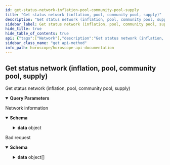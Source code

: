 ```yaml
---
id: get-status-network-inflation-pool-community-pool-supply
title: "Get status network (inflation, pool, community pool, supply)"
description: "Get status network (inflation, pool, community pool, supply)"
sidebar_label: Get status network (inflation, pool, community pool, supply)
hide_title: true
hide_table_of_contents: true
api: {"tags":["Network"],"description":"Get status network (inflation, pool, community pool, supply)","parameters":[{"in":"query","name":"chainid","required":true,"schema":{"type":"string","enum":["euphoria-2","osmosis-1","cosmoshub-4"]},"description":"Chain Id of network need to query","example":"aura-testnet"}],"responses":{"200":{"description":"Network information","content":{"application/json":{"schema":{"type":"object","properties":{"code":{"type":"number","example":200},"message":{"type":"string","example":"Successful"},"data":{"type":"object","properties":{"inflation":{"type":"object","properties":{"inflation":{"type":"string","example":"0.255222222222522525"}}},"pool":{"type":"object","properties":{"bonded_tokens":{"type":"string","example":"1000000000"},"not_bonded_tokens":{"type":"string","example":"1000000000"}}},"communityPool":{"type":"object","properties":{"pool":{"type":"array","items":{"type":"object","properties":{"amount":{"type":"string","example":"100000"},"denom":{"type":"string","example":"uaura"}}}}}},"supply":{"type":"object","properties":{"supply":{"type":"array","items":{"type":"object","properties":{"denom":{"type":"string","example":"uaura"},"amount":{"type":"string","example":"1000000"}}}}}}}}}}}}},"422":{"description":"Bad request","content":{"application/json":{"schema":{"type":"object","properties":{"name":{"type":"string","example":"ValidationError"},"message":{"type":"string","example":"Parameters validation error!"},"code":{"type":"number","example":422},"type":{"type":"string","example":"VALIDATION_ERROR"},"data":{"type":"array","items":{"type":"object","properties":{"type":{"type":"string","example":"required"},"message":{"type":"string","example":"The 'chainid' field is required."},"field":{"type":"string","example":"chainid"},"nodeID":{"type":"string","example":"node1"},"action":{"type":"string","example":"v1.network.chain"}}}}}}}}}},"method":"get","path":"/v1/network/status","servers":[{"url":"https://horoscope.aura.network/api","description":"Horoscope "},{"url":"https://lcd.osmosis.zone","description":"Osmosis Mainnet LCD"},{"url":"https://lcd.euphoria.aura.network","description":"Aura Euphoria LCD"},{"url":"https://cosmos-lcd.quickapi.com","description":"Cosmos Mainnet LCD"}],"info":{"title":"Horoscope API Documentation","version":"1.0.0","description":"## Indexer for multiple Cosmos Network \n\n### How to use\n\nSelect server Horoscope if use Horoscope API\n\nSelect server LCD if use Legacy API"},"postman":{"name":"Get status network (inflation, pool, community pool, supply)","description":{"content":"Get status network (inflation, pool, community pool, supply)","type":"text/plain"},"url":{"path":["v1","network","status"],"host":["{{baseUrl}}"],"query":[{"disabled":false,"description":{"content":"(Required) Chain Id of network need to query","type":"text/plain"},"key":"chainid","value":""}],"variable":[]},"header":[{"key":"Accept","value":"application/json"}],"method":"GET"}}
sidebar_class_name: "get api-method"
info_path: horoscope/horoscope-api-documentation
---
```



## Get status network (inflation, pool, community pool, supply)



Get status network (inflation, pool, community pool, supply)

<details style={{"marginBottom":"1rem"}} data-collapsed={false} open={true}><summary style={{}}><strong>Query Parameters</strong></summary><div><ul><ParamsItem className={"paramsItem"} param={{"in":"query","name":"chainid","required":true,"schema":{"type":"string","enum":["euphoria-2","osmosis-1","cosmoshub-4"]},"description":"Chain Id of network need to query","example":"aura-testnet"}}></ParamsItem></ul></div></details><div><ApiTabs><TabItem label={"200"} value={"200"}><div>

Network information

</div><div><MimeTabs schemaType={"response"}><TabItem label={"application/json"} value={"application/json"}><SchemaTabs groupId={"schema-tabs"}><TabItem label={"Schema"} value={"Schema"}><details style={{}} data-collapsed={false} open={true}><summary style={{"textAlign":"left"}}><strong>Schema</strong></summary><div style={{"textAlign":"left","marginLeft":"1rem"}}></div><ul style={{"marginLeft":"1rem"}}><SchemaItem collapsible={false} name={"code"} required={false} schemaDescription={undefined} schemaName={"number"} qualifierMessage={undefined} defaultValue={undefined}></SchemaItem><SchemaItem collapsible={false} name={"message"} required={false} schemaDescription={undefined} schemaName={"string"} qualifierMessage={undefined} defaultValue={undefined}></SchemaItem><SchemaItem collapsible={true} className={"schemaItem"}><details style={{}}><summary style={{}}><strong>data</strong><span style={{"opacity":"0.6"}}> object</span></summary><div style={{"marginLeft":"1rem"}}><SchemaItem collapsible={true} className={"schemaItem"}><details style={{}}><summary style={{}}><strong>inflation</strong><span style={{"opacity":"0.6"}}> object</span></summary><div style={{"marginLeft":"1rem"}}><SchemaItem collapsible={false} name={"inflation"} required={false} schemaDescription={undefined} schemaName={"string"} qualifierMessage={undefined} defaultValue={undefined}></SchemaItem></div></details></SchemaItem><SchemaItem collapsible={true} className={"schemaItem"}><details style={{}}><summary style={{}}><strong>pool</strong><span style={{"opacity":"0.6"}}> object</span></summary><div style={{"marginLeft":"1rem"}}><SchemaItem collapsible={false} name={"bonded_tokens"} required={false} schemaDescription={undefined} schemaName={"string"} qualifierMessage={undefined} defaultValue={undefined}></SchemaItem><SchemaItem collapsible={false} name={"not_bonded_tokens"} required={false} schemaDescription={undefined} schemaName={"string"} qualifierMessage={undefined} defaultValue={undefined}></SchemaItem></div></details></SchemaItem><SchemaItem collapsible={true} className={"schemaItem"}><details style={{}}><summary style={{}}><strong>communityPool</strong><span style={{"opacity":"0.6"}}> object</span></summary><div style={{"marginLeft":"1rem"}}><SchemaItem collapsible={true} className={"schemaItem"}><details style={{}}><summary style={{}}><strong>pool</strong><span style={{"opacity":"0.6"}}> object[]</span></summary><div style={{"marginLeft":"1rem"}}><SchemaItem collapsible={false} name={"amount"} required={false} schemaDescription={undefined} schemaName={"string"} qualifierMessage={undefined} defaultValue={undefined}></SchemaItem><SchemaItem collapsible={false} name={"denom"} required={false} schemaDescription={undefined} schemaName={"string"} qualifierMessage={undefined} defaultValue={undefined}></SchemaItem></div></details></SchemaItem></div></details></SchemaItem><SchemaItem collapsible={true} className={"schemaItem"}><details style={{}}><summary style={{}}><strong>supply</strong><span style={{"opacity":"0.6"}}> object</span></summary><div style={{"marginLeft":"1rem"}}><SchemaItem collapsible={true} className={"schemaItem"}><details style={{}}><summary style={{}}><strong>supply</strong><span style={{"opacity":"0.6"}}> object[]</span></summary><div style={{"marginLeft":"1rem"}}><SchemaItem collapsible={false} name={"denom"} required={false} schemaDescription={undefined} schemaName={"string"} qualifierMessage={undefined} defaultValue={undefined}></SchemaItem><SchemaItem collapsible={false} name={"amount"} required={false} schemaDescription={undefined} schemaName={"string"} qualifierMessage={undefined} defaultValue={undefined}></SchemaItem></div></details></SchemaItem></div></details></SchemaItem></div></details></SchemaItem></ul></details></TabItem><TabItem label={"Example (from schema)"} value={"Example (from schema)"}><ResponseSamples responseExample={"{\n  \"code\": 200,\n  \"message\": \"Successful\",\n  \"data\": {\n    \"inflation\": {\n      \"inflation\": \"0.255222222222522525\"\n    },\n    \"pool\": {\n      \"bonded_tokens\": \"1000000000\",\n      \"not_bonded_tokens\": \"1000000000\"\n    },\n    \"communityPool\": {\n      \"pool\": [\n        {\n          \"amount\": \"100000\",\n          \"denom\": \"uaura\"\n        }\n      ]\n    },\n    \"supply\": {\n      \"supply\": [\n        {\n          \"denom\": \"uaura\",\n          \"amount\": \"1000000\"\n        }\n      ]\n    }\n  }\n}"} language={"json"}></ResponseSamples></TabItem></SchemaTabs></TabItem></MimeTabs></div></TabItem><TabItem label={"422"} value={"422"}><div>

Bad request

</div><div><MimeTabs schemaType={"response"}><TabItem label={"application/json"} value={"application/json"}><SchemaTabs groupId={"schema-tabs"}><TabItem label={"Schema"} value={"Schema"}><details style={{}} data-collapsed={false} open={true}><summary style={{"textAlign":"left"}}><strong>Schema</strong></summary><div style={{"textAlign":"left","marginLeft":"1rem"}}></div><ul style={{"marginLeft":"1rem"}}><SchemaItem collapsible={false} name={"name"} required={false} schemaDescription={undefined} schemaName={"string"} qualifierMessage={undefined} defaultValue={undefined}></SchemaItem><SchemaItem collapsible={false} name={"message"} required={false} schemaDescription={undefined} schemaName={"string"} qualifierMessage={undefined} defaultValue={undefined}></SchemaItem><SchemaItem collapsible={false} name={"code"} required={false} schemaDescription={undefined} schemaName={"number"} qualifierMessage={undefined} defaultValue={undefined}></SchemaItem><SchemaItem collapsible={false} name={"type"} required={false} schemaDescription={undefined} schemaName={"string"} qualifierMessage={undefined} defaultValue={undefined}></SchemaItem><SchemaItem collapsible={true} className={"schemaItem"}><details style={{}}><summary style={{}}><strong>data</strong><span style={{"opacity":"0.6"}}> object[]</span></summary><div style={{"marginLeft":"1rem"}}><SchemaItem collapsible={false} name={"type"} required={false} schemaDescription={undefined} schemaName={"string"} qualifierMessage={undefined} defaultValue={undefined}></SchemaItem><SchemaItem collapsible={false} name={"message"} required={false} schemaDescription={undefined} schemaName={"string"} qualifierMessage={undefined} defaultValue={undefined}></SchemaItem><SchemaItem collapsible={false} name={"field"} required={false} schemaDescription={undefined} schemaName={"string"} qualifierMessage={undefined} defaultValue={undefined}></SchemaItem><SchemaItem collapsible={false} name={"nodeID"} required={false} schemaDescription={undefined} schemaName={"string"} qualifierMessage={undefined} defaultValue={undefined}></SchemaItem><SchemaItem collapsible={false} name={"action"} required={false} schemaDescription={undefined} schemaName={"string"} qualifierMessage={undefined} defaultValue={undefined}></SchemaItem></div></details></SchemaItem></ul></details></TabItem><TabItem label={"Example (from schema)"} value={"Example (from schema)"}><ResponseSamples responseExample={"{\n  \"name\": \"ValidationError\",\n  \"message\": \"Parameters validation error!\",\n  \"code\": 422,\n  \"type\": \"VALIDATION_ERROR\",\n  \"data\": [\n    {\n      \"type\": \"required\",\n      \"message\": \"The 'chainid' field is required.\",\n      \"field\": \"chainid\",\n      \"nodeID\": \"node1\",\n      \"action\": \"v1.network.chain\"\n    }\n  ]\n}"} language={"json"}></ResponseSamples></TabItem></SchemaTabs></TabItem></MimeTabs></div></TabItem></ApiTabs></div>
      